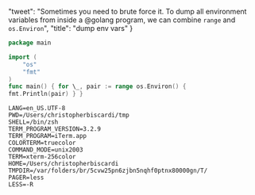  "tweet": "Sometimes you need to brute force it. To dump all environment variables from inside a @golang program, we can combine `range` and `os.Environ`",
  "title": "dump env vars"
}
        
```go
package main

import (
	"os"
	"fmt"
)
func main() { for \_, pair := range os.Environ() {
fmt.Println(pair) } }

````

```shell
LANG=en_US.UTF-8
PWD=/Users/christopherbiscardi/tmp
SHELL=/bin/zsh
TERM_PROGRAM_VERSION=3.2.9
TERM_PROGRAM=iTerm.app
COLORTERM=truecolor
COMMAND_MODE=unix2003
TERM=xterm-256color
HOME=/Users/christopherbiscardi
TMPDIR=/var/folders/br/5cvw25pn6zjbn5nqhf0ptnx80000gn/T/
PAGER=less
LESS=-R
````
